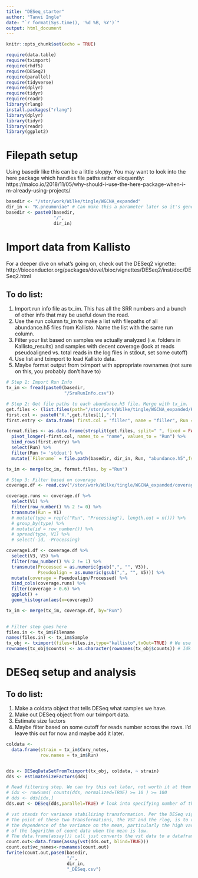 ```yaml
---
title: "DESeq_starter"
author: "Tanvi Ingle"
date: "`r format(Sys.time(), '%d %B, %Y')`"
output: html_document
---
```


```r
knitr::opts_chunk$set(echo = TRUE)
```

```r
require(data.table)
require(tximport)
require(rhdf5)
require(DESeq2)
require(parallel)
require(tidyverse)
require(dplyr)
require(tidyr)
require(readr)
library(rlang)
install.packages("rlang")
library(dplyr)
library(tidyr)
library(readr)
library(ggplot2)

```

# Filepath setup
Using basedir like this can be a little sloppy. You may want to look into the here package which handles file paths rather eloquently:  https://malco.io/2018/11/05/why-should-i-use-the-here-package-when-i-m-already-using-projects/
```r
basedir <- "/stor/work/Wilke/tingle/WGCNA_expanded"
dir_in <- "K.pneumoniae" # Can make this a parameter later so it's generalizable
basedir <- paste0(basedir,
                  "/",
                  dir_in)
```

# Import data from Kallisto
For a deeper dive on what's going on, check out the DESeq2 vignette:
http://bioconductor.org/packages/devel/bioc/vignettes/DESeq2/inst/doc/DESeq2.html

## To do list:

1. Import run info file as tx_im. This has all the SRR numbers and a bunch of other info that may be useful down the road. 
2. Use the run column tx_im to make a list with filepaths of all abundance.h5 files from Kallisto. Name the list with the same run column.
3. Filter your list based on samples we actually analyzed (i.e. folders in Kallisto_results) and samples with decent coverage (look at reads pseudoaligned vs. total reads in the log files in stdout, set some cutoff)
4. Use list and tximport to load Kallisto data.
5. Maybe format output from tximport with appropriate rownames (not sure on this, you probably don't have to)

```r
# Step 1: Import Run Info
tx_im <- fread(paste0(basedir,
                      "/SraRunInfo.csv"))

# Step 2: Get file paths to each abundance.h5 file. Merge with tx_im.
get.files <- (list.files(path="/stor/work/Wilke/tingle/WGCNA_expanded/K.pneumoniae/Kallisto_results"))
first.col <- paste0("X.",get.files[1],".")
first.entry <- data.frame( first.col = "filler", name = "filler", Run = get.files[1])

format.files <- as.data.frame(strsplit(get.files, split=" ", fixed = FALSE, perl = FALSE, useBytes = FALSE)) %>% 
  pivot_longer(-first.col, names_to = "name", values_to = "Run") %>% 
  bind_rows(first.entry) %>% 
  select(Run) %>% 
  filter(Run != 'stdout') %>% 
  mutate(`Filename` = file.path(basedir, dir_in, Run, "abundance.h5",fsep="/"))

tx_im <- merge(tx_im, format.files, by ="Run")

# Step 3: Filter based on coverage 
coverage.df <- read.csv("/stor/work/Wilke/tingle/WGCNA_expanded/coverage.csv", header = FALSE, sep = " ")

coverage.runs <- coverage.df %>% 
  select(V1) %>% 
  filter(row_number() %% 2 != 0) %>% 
  transmute(Run = V1)
  # mutate(type = rep(c("Run", "Processing"), length.out = n())) %>% 
  # group_by(type) %>% 
  # mutate(id = row_number()) %>% 
  # spread(type, V1) %>% 
  # select(-id, -Processing) 

coverage1.df <- coverage.df %>% 
  select(V3, V5) %>% 
  filter(row_number() %% 2 != 1) %>% 
  transmute(Processed = as.numeric(gsub(",", "", V3)),
            Pseudoalign = as.numeric(gsub(",", "", V5))) %>% 
  mutate(coverage = Pseudoalign/Processed) %>% 
  bind_cols(coverage.runs) %>% 
  filter(coverage > 0.6) %>% 
  ggplot() +
  geom_histogram(aes(x=coverage))

tx_im <- merge(tx_im, coverage.df, by="Run")
 

# Filter step goes here
files.in <- tx_im$Filename
names(files.in) <- tx_im$Sample
tx_obj <- tximport(files=files.in,type="kallisto",txOut=TRUE) # We use txOut = true because our transcripts are genes. This isn't true for eukaryotes
rownames(tx_obj$counts) <- as.character(rownames(tx_obj$counts)) # Idk if you need to do this but you can

```

# DESeq setup and analysis
## To do list:
1. Make a coldata object that tells DESeq what samples we have.
2. Make out DESeq object from our tximport data.
3. Estimate size factors
4. Maybe filter based on some cutoff for reads number across the rows. I'd leave this out for now and maybe add it later.
```r
coldata <-
  data.frame(strain = tx_im$Cory_notes,
             row.names = tx_im$Run)


dds <- DESeqDataSetFromTximport(tx_obj, coldata, ~ strain)
dds <- estimateSizeFactors(dds)

# Read filtering step. We can try this out later, not worth it at them moment
# idx <- rowSums( counts(dds, normalized=TRUE) >= 10 ) >= 100
# dds <- dds[idx,]
dds.out <- DESeq(dds,parallel=TRUE) # look into specifying number of threads if possible

# vst stands for variance stabilizing transformation. Per the DESeq vignette:
# The point of these two transformations, the VST and the rlog, is to remove 
# the dependence of the variance on the mean, particularly the high variance 
# of the logarithm of count data when the mean is low.
# The data.frame(assay()) call just converts the vst data to a dataframe that we can write to a file.
count.out<-data.frame(assay(vst(dds.out, blind=TRUE)))
count.out$vc_names<-rownames(count.out)
fwrite(count.out,pase0(basedir, 
                       "/", 
                       dir_in,
                       "_DESeq.csv")
```






